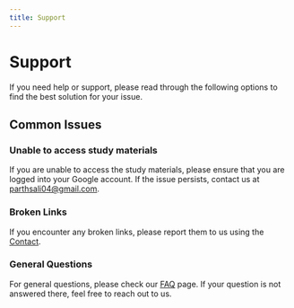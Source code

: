 ```yaml
---
title: Support
---
```



# Support

<Callout type="info" emoji="💡">
  If you need help or support, please read through the following options to find
  the best solution for your issue.
</Callout>

## Common Issues

### Unable to access study materials

If you are unable to access the study materials, please ensure that you are logged into your Google account. If the issue persists, contact us at [parthsali04@gmail.com](mailto:parthsali04@gmail.com).

### Broken Links

If you encounter any broken links, please report them to us using the [Contact](/contact).

### General Questions

For general questions, please check our [FAQ](/faq) page. If your question is not answered there, feel free to reach out to us.
